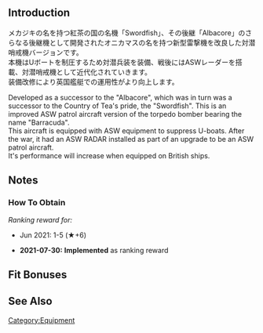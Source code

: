 {{EquipmentInfo}}

==Introduction==
メカジキの名を持つ紅茶の国の名機「Swordfish」、その後継「Albacore」のさらなる後継機として開発されたオニカマスの名を持つ新型雷撃機を改良した対潜哨戒機バージョンです。<br>本機はUボートを制圧するため対潜兵装を装備、戦後にはASWレーダーを搭載、対潜哨戒機として近代化されていきます。<br>装備改修により英国艦艇での運用性がより向上します。

Developed as a successor to the "Albacore", which was in turn was a successor to the Country of Tea's pride, the "Swordfish". This is an improved ASW patrol aircraft version of the torpedo bomber bearing the name "Barracuda".<br>
This aircraft is equipped with ASW equipment to suppress U-boats. After the war, it had an ASW RADAR installed as part of an upgrade to be an ASW patrol aircraft.<br>
It's performance will increase when equipped on British ships.

==Notes==
<div class="mw-collapsible"><h3>How To Obtain</h3>
<div class="mw-collapsible-content">
''Ranking reward for:''
* Jun 2021: 1-5 (★+6)

</div></div>


<div class="mw-collapsible><h3>Updates History</h3>
<div class="mw-collapsible-content>
* '''2021-07-30:''' '''Implemented''' as ranking reward
</div></div>

==Fit Bonuses==
{{:{{PAGENAME}}/Bonuses}}

==See Also==
{{Equipmentlist}}
[[Category:Equipment]]